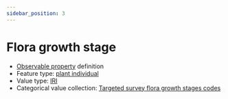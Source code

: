 ```yaml
---
sidebar_position: 3
---
```



# Flora growth stage

- [Observable property](/viewers/dawe-vocabs?uri=https://linked.data.gov.au/def/test/dawe-cv/1d64cef8-f738-4614-9259-f12487c48fc3) definition
- Feature type: [plant individual](http://linked.data.gov.au/def/tern-cv/60d7edf8-98c6-43e9-841c-e176c334d270)
- Value type: [IRI](https://w3id.org/tern/ontologies/tern/IRI)
- Categorical value collection: [Targeted survey flora growth stages codes](/viewers/dawe-vocabs?uri=https://linked.data.gov.au/def/test/dawe-cv/096e018a-fb8f-4ba1-9fdc-302164e57682)

<Example protocolModule="targeted-survey-flora-protocol-observation" observableProperty="https://linked.data.gov.au/def/test/dawe-cv/1d64cef8-f738-4614-9259-f12487c48fc3" />
